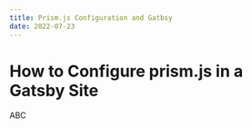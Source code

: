 ---
title: Prism.js Configuration and Gatbsy
date: 2022-07-23
---

# How to Configure prism.js in a Gatsby Site

ABC